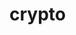 # crypto


<ul className="grid grid-cols-1 md:grid-cols-2 lg:grid-cols-3 xl:grid-cols-4 gap-4 -ml-6">

<ReferenceCard
    title="bigprints"
    description="Last 15 Large Crypto Prints."
    url="/bot/reference/telegram/crypto/bigprints"
/>
<ReferenceCard
    title="bio"
    description="Get fundamental information about a crypto"
    url="/bot/reference/telegram/crypto/bio"
/>
<ReferenceCard
    title="compfees"
    description="Get protocol fees over time"
    url="/bot/reference/telegram/crypto/compfees"
/>
<ReferenceCard
    title="defi"
    description="Get top DeFi protocols"
    url="/bot/reference/telegram/crypto/defi"
/>
<ReferenceCard
    title="fees"
    description="Fees on a certain date of top crypto protocols"
    url="/bot/reference/telegram/crypto/fees"
/>
<ReferenceCard
    title="ir"
    description="Get issuance rate of top crypto protocols"
    url="/bot/reference/telegram/crypto/ir"
/>
<ReferenceCard
    title="prints"
    description="Last 15 Crypto Prints over last 24hrs."
    url="/bot/reference/telegram/crypto/prints"
/>
<ReferenceCard
    title="top"
    description="Get top cryptos"
    url="/bot/reference/telegram/crypto/top"
/>
<ReferenceCard
    title="tvl"
    description="Get protocols historical TVL"
    url="/bot/reference/telegram/crypto/tvl"
/>
</ul>
